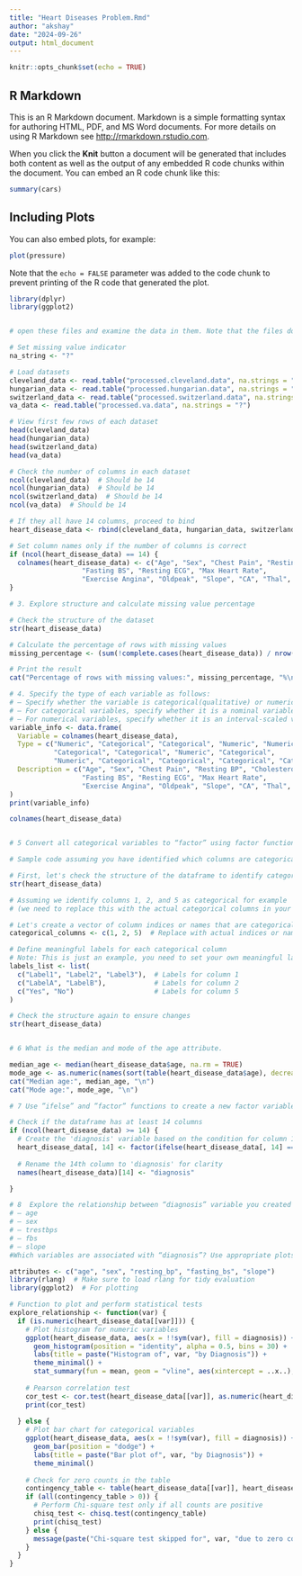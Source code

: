 ```yaml
---
title: "Heart Diseases Problem.Rmd"
author: "akshay"
date: "2024-09-26"
output: html_document
---
```


```r
knitr::opts_chunk$set(echo = TRUE)
```

## R Markdown

This is an R Markdown document. Markdown is a simple formatting syntax for authoring HTML, PDF, and MS Word documents. For more details on using R Markdown see <http://rmarkdown.rstudio.com>.

When you click the **Knit** button a document will be generated that includes both content as well as the output of any embedded R code chunks within the document. You can embed an R code chunk like this:

```r
summary(cars)
```

## Including Plots

You can also embed plots, for example:

```r
plot(pressure)
```



Note that the `echo = FALSE` parameter was added to the code chunk to prevent printing of the R code that generated the plot.



```r
library(dplyr)
library(ggplot2)


# open these files and examine the data in them. Note that the files do not have aheader and the missing values are marked by ”?” character. Each file contains the 14 attributes described here (see Variables Table and Additional Variable Information). Load each file to adataframe (remember to set na.string=”?” so that ”?” is recognized as missing not a data value

# Set missing value indicator
na_string <- "?"

# Load datasets
cleveland_data <- read.table("processed.cleveland.data", na.strings = "?")
hungarian_data <- read.table("processed.hungarian.data", na.strings = "?")
switzerland_data <- read.table("processed.switzerland.data", na.strings = "?")
va_data <- read.table("processed.va.data", na.strings = "?")

# View first few rows of each dataset
head(cleveland_data)
head(hungarian_data)
head(switzerland_data)
head(va_data)

```




```r
# Check the number of columns in each dataset
ncol(cleveland_data)  # Should be 14
ncol(hungarian_data)  # Should be 14
ncol(switzerland_data)  # Should be 14
ncol(va_data)  # Should be 14

# If they all have 14 columns, proceed to bind
heart_disease_data <- rbind(cleveland_data, hungarian_data, switzerland_data, va_data)

# Set column names only if the number of columns is correct
if (ncol(heart_disease_data) == 14) {
  colnames(heart_disease_data) <- c("Age", "Sex", "Chest Pain", "Resting BP", "Cholesterol",
                  "Fasting BS", "Resting ECG", "Max Heart Rate",
                  "Exercise Angina", "Oldpeak", "Slope", "CA", "Thal", "Target")
} 
```
```r
# 3. Explore structure and calculate missing value percentage

# Check the structure of the dataset
str(heart_disease_data)

# Calculate the percentage of rows with missing values
missing_percentage <- (sum(!complete.cases(heart_disease_data)) / nrow(heart_disease_data)) * 100

# Print the result
cat("Percentage of rows with missing values:", missing_percentage, "%\n")

```

```r
# 4. Specify the type of each variable as follows:
# – Specify whether the variable is categorical(qualitative) or numeric(quantitative)?
# – For categorical variables, specify whether it is a nominal variable or an ordinal variable.
# – For numerical variables, specify whether it is an interval-scaled variables or ratio-scaled variables?
variable_info <- data.frame(
  Variable = colnames(heart_disease_data),
  Type = c("Numeric", "Categorical", "Categorical", "Numeric", "Numeric",
           "Categorical", "Categorical", "Numeric", "Categorical",
           "Numeric", "Categorical", "Categorical", "Categorical", "Categorical"),
  Description = c("Age", "Sex", "Chest Pain", "Resting BP", "Cholesterol",
                  "Fasting BS", "Resting ECG", "Max Heart Rate",
                  "Exercise Angina", "Oldpeak", "Slope", "CA", "Thal", "Target")
)
print(variable_info)
```




```r
colnames(heart_disease_data)

```
```r


```




```r
# 5 Convert all categorical variables to “factor” using factor function (set the “labels” option to give meaningful names/labels to each level). 

# Sample code assuming you have identified which columns are categorical

# First, let's check the structure of the dataframe to identify categorical columns
str(heart_disease_data)

# Assuming we identify columns 1, 2, and 5 as categorical for example
# (we need to replace this with the actual categorical columns in your dataframe)

# Let's create a vector of column indices or names that are categorical
categorical_columns <- c(1, 2, 5)  # Replace with actual indices or names of your categorical columns

# Define meaningful labels for each categorical column
# Note: This is just an example, you need to set your own meaningful labels
labels_list <- list(
  c("Label1", "Label2", "Label3"),  # Labels for column 1
  c("LabelA", "LabelB"),            # Labels for column 2
  c("Yes", "No")                    # Labels for column 5
)

# Check the structure again to ensure changes
str(heart_disease_data)



```
```r
# 6 What is the median and mode of the age attribute.

median_age <- median(heart_disease_data$age, na.rm = TRUE)
mode_age <- as.numeric(names(sort(table(heart_disease_data$age), decreasing = TRUE)[1]))
cat("Median age:", median_age, "\n")
cat("Mode age:", mode_age, "\n")

```
```r
# 7 Use ”ifelse” and ”factor” functions to create a new factor variable (call it ”diagnosis”) which takes the value ”No” if column 14 has the value zero and ”Yes” otherwise. Replace column 14 of your dataframe with this new variable

# Check if the dataframe has at least 14 columns
if (ncol(heart_disease_data) >= 14) {
  # Create the 'diagnosis' variable based on the condition for column 14
  heart_disease_data[, 14] <- factor(ifelse(heart_disease_data[, 14] == 0, "No", "Yes"))
  
  # Rename the 14th column to 'diagnosis' for clarity
  names(heart_disease_data)[14] <- "diagnosis"

}


```


```r
# 8  Explore the relationship between “diagnosis” variable you created above and the following attributes in the dataset:
# – age
# – sex
# – trestbps
# – fbs
# – slope
#Which variables are associated with “diagnosis”? Use appropriate plots and statistical tests to answer this question. Interpret the result of each test. (Note to get full credit for this question, you should use both an appropriate plot and an appropriate statistics test to examine the relationship between each of these variables and diagnosis. You should also interpret each plot and test statistics.

attributes <- c("age", "sex", "resting_bp", "fasting_bs", "slope")
library(rlang)  # Make sure to load rlang for tidy evaluation
library(ggplot2)  # For plotting

# Function to plot and perform statistical tests
explore_relationship <- function(var) {
  if (is.numeric(heart_disease_data[[var]])) {
    # Plot histogram for numeric variables
    ggplot(heart_disease_data, aes(x = !!sym(var), fill = diagnosis)) +
      geom_histogram(position = "identity", alpha = 0.5, bins = 30) +
      labs(title = paste("Histogram of", var, "by Diagnosis")) +
      theme_minimal() +
      stat_summary(fun = mean, geom = "vline", aes(xintercept = ..x..), color = "blue", linetype = "dashed")
    
    # Pearson correlation test
    cor_test <- cor.test(heart_disease_data[[var]], as.numeric(heart_disease_data$diagnosis), method = "pearson")
    print(cor_test)
    
  } else {
    # Plot bar chart for categorical variables
    ggplot(heart_disease_data, aes(x = !!sym(var), fill = diagnosis)) +
      geom_bar(position = "dodge") +
      labs(title = paste("Bar plot of", var, "by Diagnosis")) +
      theme_minimal()
    
    # Check for zero counts in the table
    contingency_table <- table(heart_disease_data[[var]], heart_disease_data$diagnosis)
    if (all(contingency_table > 0)) {
      # Perform Chi-square test only if all counts are positive
      chisq_test <- chisq.test(contingency_table)
      print(chisq_test)
    } else {
      message(paste("Chi-square test skipped for", var, "due to zero counts in the contingency table."))
    }
  }
}



```



